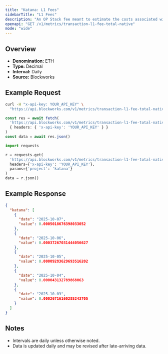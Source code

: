```yaml
---
title: "Katana: L1 Fees"
sidebarTitle: "L1 Fees"
description: "An OP Stack fee meant to estimate the costs associated with posting data to the L1 that is attributed to the user's transaction fee"
openapi: "GET /v1/metrics/transaction-l1-fee-total-native"
mode: "wide"
---
```


## Overview

- **Denomination:** ETH
- **Type:** Decimal
- **Interval:** Daily
- **Source:** Blockworks

## Example Request

<CodeGroup>

```bash cURL
curl -H "x-api-key: YOUR_API_KEY" \
  "https://api.blockworks.com/v1/metrics/transaction-l1-fee-total-native?project=katana"
```

```typescript TypeScript
const res = await fetch(
  'https://api.blockworks.com/v1/metrics/transaction-l1-fee-total-native?project=katana',
  { headers: { 'x-api-key': 'YOUR_API_KEY' } }
)
const data = await res.json()
```

```python Python
import requests

r = requests.get(
  'https://api.blockworks.com/v1/metrics/transaction-l1-fee-total-native',
  headers={'x-api-key': 'YOUR_API_KEY'},
  params={'project': 'katana'}
)
data = r.json()
```

</CodeGroup>

## Example Response

```json
{
  "katana": [
    {
      "date": "2025-10-07",
      "value": 0.0005018676398033052
    },
    {
      "date": "2025-10-06",
      "value": 0.00037267031444056627
    },
    {
      "date": "2025-10-05",
      "value": 0.00009283629693516202
    },
    {
      "date": "2025-10-04",
      "value": 0.000043132789868063
    },
    {
      "date": "2025-10-03",
      "value": 0.00026716160285243705
    }
  ]
}
```

## Notes
- Intervals are daily unless otherwise noted.
- Data is updated daily and may be revised after late-arriving data.